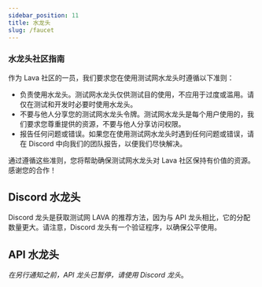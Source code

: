 ```yaml
---
sidebar_position: 11
title: 水龙头
slug: /faucet
---
```



### 水龙头社区指南

作为 Lava 社区的一员，我们要求您在使用测试网水龙头时遵循以下准则：

- 负责使用水龙头。测试网水龙头仅供测试目的使用，不应用于过度或滥用。请仅在测试和开发时必要时使用水龙头。
- 不要与他人分享您的测试网水龙头令牌。测试网水龙头是每个用户使用的，我们要求您尊重提供的资源，不要与他人分享访问权限。
- 报告任何问题或错误。如果您在使用测试网水龙头时遇到任何问题或错误，请在 Discord 中向我们的团队报告，以便我们尽快解决。

通过遵循这些准则，您将帮助确保测试网水龙头对 Lava 社区保持有价值的资源。感谢您的合作！

## Discord 水龙头
Discord 龙头是获取测试网 LAVA 的推荐方法，因为与 API 龙头相比，它的分配数量更大。请注意，Discord 龙头有一个验证程序，以确保公平使用。

[<RoadmapItem icon="🌋" title="Discord Faucet" description="Use Faucet @ Lava's Discord"/>](https://discord.gg/5VcqgwMmkA)

## API 水龙头
_在另行通知之前，API 龙头已暂停，请使用 Discord 龙头_。
